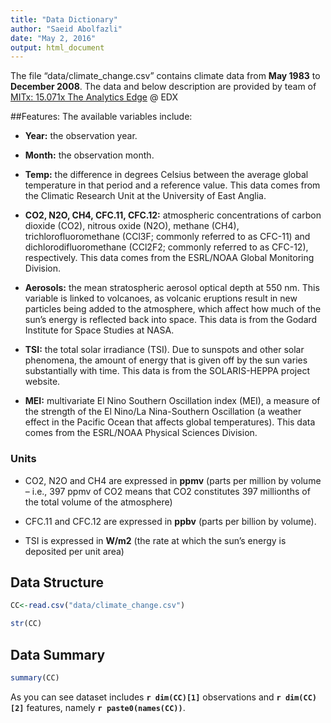 ```yaml
---
title: "Data Dictionary"
author: "Saeid Abolfazli"
date: "May 2, 2016"
output: html_document
---
```

The file "data/climate_change.csv" contains climate data from **May 1983** to **December 2008**. The data and below description are provided by team of [MITx: 15.071x The Analytics Edge](https://courses.edx.org/courses/course-v1:MITx+15.071x_3+1T2016/courseware/f8d71d64418146f18a066d7f0379678c/60d93a44280348d7a0a16663f92af0f7/) @ EDX

##Features:
The available variables include:

* **Year:** the observation year.
* **Month:** the observation month.
* **Temp:** the difference in degrees Celsius between the average global temperature in that period and a reference value. This data comes from the Climatic Research Unit at the University of East Anglia.
* **CO2, N2O, CH4, CFC.11, CFC.12:** atmospheric concentrations of carbon dioxide (CO2), nitrous oxide (N2O), methane  (CH4), trichlorofluoromethane (CCl3F; commonly referred to as CFC-11) and dichlorodifluoromethane (CCl2F2; commonly referred to as CFC-12), respectively. This data comes from the ESRL/NOAA Global Monitoring Division.

* **Aerosols:** the mean stratospheric aerosol optical depth at 550 nm. This variable is linked to volcanoes, as volcanic eruptions result in new particles being added to the atmosphere, which affect how much of the sun's energy is reflected back into space. This data is from the Godard Institute for Space Studies at NASA.
* **TSI:** the total solar irradiance (TSI). Due to sunspots and other solar phenomena, the amount of energy that is given off by the sun varies substantially with time. This data is from the SOLARIS-HEPPA project website.
* **MEI:** multivariate El Nino Southern Oscillation index (MEI), a measure of the strength of the El Nino/La Nina-Southern Oscillation (a weather effect in the Pacific Ocean that affects global temperatures). This data comes from the ESRL/NOAA Physical Sciences Division.

### Units
* CO2, N2O and CH4 are expressed in **ppmv** (parts per million by volume  -- i.e., 397 ppmv of CO2 means that CO2 constitutes 397 millionths of the total volume of the atmosphere)

* CFC.11 and CFC.12 are expressed in **ppbv** (parts per billion by volume). 

* TSI is expressed in **W/m2** (the rate at which the sun's energy is deposited per unit area)

## Data Structure
```r
CC<-read.csv("data/climate_change.csv")
```
```r
str(CC)
```


## Data Summary

```r
summary(CC)
```

As you can see dataset includes **`r dim(CC)[1]`** observations and **`r dim(CC)[2]`** features, namely **`r paste0(names(CC))`**.

